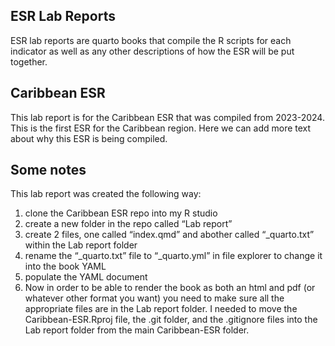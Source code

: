 ## ESR Lab Reports

ESR lab reports are quarto books that compile the R scripts for each indicator as well as any other descriptions of how the ESR will be put together.

## Caribbean ESR

This lab report is for the Caribbean ESR that was compiled from 2023-2024. This is the first ESR for the Caribbean region. Here we can add more text about why this ESR is being compiled.

## Some notes

This lab report was created the following way:

1.  clone the Caribbean ESR repo into my R studio
2.  create a new folder in the repo called "Lab report"
3.  create 2 files, one called "index.qmd" and abother called "\_quarto.txt" within the Lab report folder
4.  rename the "\_quarto.txt" file to "\_quarto.yml" in file explorer to change it into the book YAML
5.  populate the YAML document
6.  Now in order to be able to render the book as both an html and pdf (or whatever other format you want) you need to make sure all the appropriate files are in the Lab report folder. I needed to move the Caribbean-ESR.Rproj file, the .git folder, and the .gitignore files into the Lab report folder from the main Caribbean-ESR folder.
